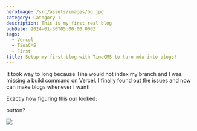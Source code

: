 ```yaml
---
heroImage: /src/assets/images/bg.jpg
category: Category 1
description: This is my first real blog
pubDate: 2024-01-30T05:00:00.000Z
tags:
  - Vercel
  - TinaCMS
  - First
title: Setup my first blog with TinaCMS to turn mdx into blogs!
---
```


It took way to long because Tina would not index my branch and I was missing a build command on Vercel. I finally found out the issues and now can make blogs whenever I want!

Exactly how figuring this our looked:

<SButton>
  button?
</SButton>

![](/src/assets/images/bg.jpg)
